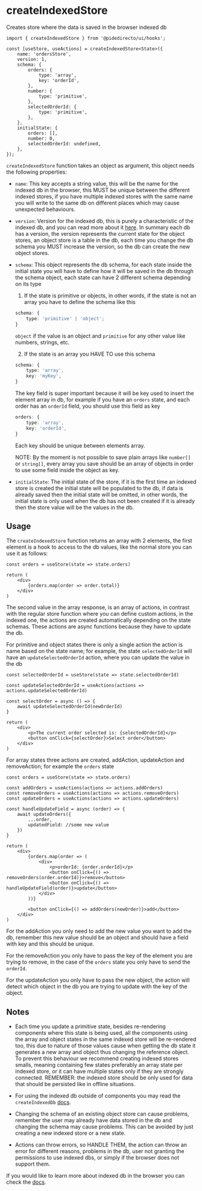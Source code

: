 
<Meta title='hooks/createIndexedStore' />

# createIndexedStore

Creates store where the data is saved in the browser indexed db

```tsx
import { createIndexedStore } from '@pidedirecto/ui/hooks';

const [useStore, useActions] = createIndexedStore<State>({
    name: 'ordersStore',
    version: 1,
    schema: {
        orders: {
            type: 'array',
            key: 'orderId',
        },
        number: {
            type: 'primitive',
        },
        selectedOrderId: {
            type: 'primitive',
        },
    },
    initialState: {
        orders: [],
        number: 0,
        selectedOrderId: undefined,
    },
});
```

`createIndexedStore` function takes an object as argument, this object needs the following properties:

-   `name`: This key accepts a string value, this will be the name for the indexed db in the browser, this MUST be unique between the different
    indexed stores, if you have multiple indexed stores with the same name you will write to the same db on different places
    which may cause unexpected behaviours.

-   `version`: Version for the indexed db, this is purely a characteristic of the indexed db, and you can read more about it [here](https://developer.mozilla.org/en-US/docs/Web/API/IndexedDB_API/Basic_Terminology#version).
    In summary each db has a version, the version represents the current state for the object stores, an object store
    is a table in the db, each time you change the db schema you MUST increase the version, so the db can create the
    new object stores.

-   `schema`: This object represents the db schema, for each state inside the initial state you will have to define how it will
    be saved in the db through the schema object, each state can have 2 different schema depending on its type

    1. If the state is primitive or objects, in other words, if the state is not an array you have to define the schema like this

    ```ts
    schema: {
        type: 'primitive' | 'object';
    }
    ```

    `object` if the value is an object and `primitive` for any other value like numbers, strings, etc.

    2. If the state is an array you HAVE TO use this schema

    ```ts
    schema: {
        type: 'array',
        key: 'myKey',
    }
    ```

    The key field is super important because it will be key used to insert the element array in db, for example if you have
    an `orders` state, and each order has an `orderId` field, you should use this field as key

    ```ts
    orders: {
        type: 'array',
        key: 'orderId',
    }
    ```

    Each key should be unique between elements array.

    NOTE: By the moment is not possible to save plain arrays like `number[]` or `string[]`, every array you save should
    be an array of objects in order to use some field inside the object as key.

-   `initialState`: The initial state of the store, if it is the first time an indexed store is created the initial state will
    be populated to the db, if data is already saved then the initial state will be omitted, in other words, the initial state is only
    used when the db has not been created if it is already then the store value will be the values in the db.

## Usage

The `createIndexedStore` function returns an array with 2 elements, the first element is a hook to access to the db values,
like the normal store you can use it as follows:

```tsx
const orders = useStore(state => state.orders)

return (
    <div>
        {orders.map(order => order.total)}
    </div>
)
```

The second value in the array response, is an array of actions, in contrast with the regular store function where you can define
custom actions, in the indexed one, the actions are created automatically depending on the state schemas. These actions are async
functions because they have to update the db.

For primitive and object states there is only a single action the action is name based on the state name; for example,
the state `selectedOrderId` will have an `updateSelectedOrderId` action, where you can update the value in the db

```tsx
const selectedOrderId = useStore(state => state.selectedOrderId)

const updateSelectedOrderId = useActions(actions => actions.updateSelectedOrderId)

const selectOrder = async () => {
    await updateSelectedOrderId(newOrderId)
}

return (
    <div>
        <p>The current order selected is: {selectedOrderId}</p>
        <button onClick={selectOrder}>Select order</button>
    </div>
)
```

For array states three actions are created, addAction, updateAction and removeAction; for example the `orders` state

```tsx
const orders = useStore(state => state.orders)

const addOrders = useActions(actions => actions.addOrders)
const removeOrders = useActions(actions => actions.removeOrders)
const updateOrders = useActions(actions => actions.updateOrders)

const handleUpdateField = async (order) => {
    await updateOrders({
        ...order,
        updatedField: //some new value
    })
}

return (
    <div>
        {orders.map(order => (
            <div>
                <p>orderId: {order.orderId}</p>
                <button onClick={() => removeOrders(order.orderId)}>remove</button>
                <button onClick={() => handleUpdateField(order)}>update</button>
            </div>
        ))}

        <button onClick={() => addOrders(newOrder)}>add</button>
    </div>
)
```

For the addAction you only need to add the new value you want to add the db, remember this new value should be an object
and should have a field with key and this should be unique.

For the removeAction you only have to pass the key of the element you are trying to remove, in the case of the `orders` state
you only have to send the `orderId`.

For the updateAction you only have to pass the new object, the action will detect which object in the db you are trying to update
with the key of the object.

## Notes

-   Each time you update a primitive state, besides re-rendering components where this state is being used, all the components
    using the array and object states in the same indexed store will be re-rendered too, this due to nature of those values
    cause when getting the db state it generates a new array and object thus changing the reference object. To prevent this
    behaviour we recommend creating indexed stores smalls, meaning containing few states preferably an array state per indexed store,
    or it can have multiple states only if they are strongly connected. REMEMBER: the indexed store should be only used for data
    that should be persisted like in offline situations.

-   For using the indexed db outside of components you may read the `createIndexedDb` [docs](https://ui.pidedirecto.mx/?path=/docs/hooks-createindexeddb--docs).

-   Changing the schema of an existing object store can cause problems, remember the user may already have data stored in the db
    and changing the schema may cause problems. This can be avoided by just creating a new indexed store or a new state.

-   Actions can throw errors, so HANDLE THEM, the action can throw an error for different reasons, problems in the db,
    user not granting the permissions to use indexed dbs, or simply if the browser does not support them.

If you would like to learn more about indexed db in the browser you can check the [docs](https://developer.mozilla.org/en-US/docs/Web/API/IndexedDB_API).
